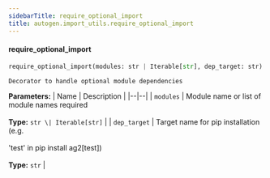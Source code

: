 ```yaml
---
sidebarTitle: require_optional_import
title: autogen.import_utils.require_optional_import
---
```


<code class="doc-symbol doc-symbol-heading doc-symbol-function"></code>
#### require_optional_import
<a href="#autogen.import_utils..require_optional_import" class="headerlink" title="Permanent link"></a>

```python
require_optional_import(modules: str | Iterable[str], dep_target: str) -> Callable[[~T], ~T]
```

    Decorator to handle optional module dependencies

<b>Parameters:</b>
| Name | Description |
|--|--|
| `modules` | Module name or list of module names required<br/><br/>**Type:** `str \| Iterable[str]` |
| `dep_target` | Target name for pip installation (e.g.<br/><br/>'test' in pip install ag2[test])<br/><br/>**Type:** `str` |

<br />